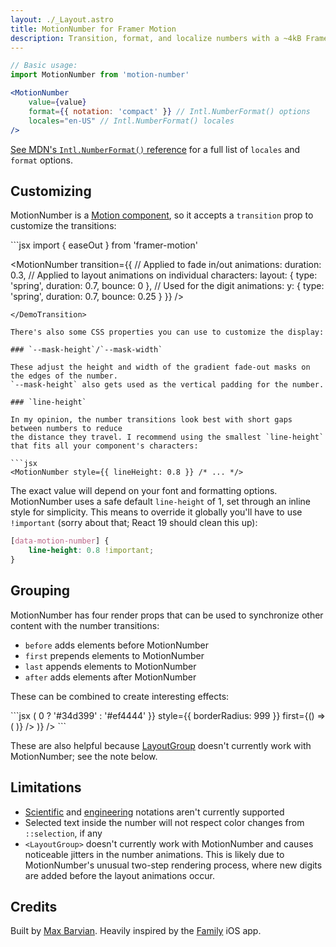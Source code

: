 ```yaml
---
layout: ./_Layout.astro
title: MotionNumber for Framer Motion
description: Transition, format, and localize numbers with a ~4kB Framer Motion component. Accessible and customizable.
---
```


```jsx
// Basic usage:
import MotionNumber from 'motion-number'

<MotionNumber
    value={value}
    format={{ notation: 'compact' }} // Intl.NumberFormat() options
    locales="en-US" // Intl.NumberFormat() locales
/>
```

[See MDN's `Intl.NumberFormat()` reference](https://developer.mozilla.org/en-US/docs/Web/JavaScript/Reference/Global_Objects/Intl/NumberFormat/NumberFormat#parameters) for a full list of `locales` and `format` options.

## Customizing

MotionNumber is a [Motion component](https://www.framer.com/motion/component/), so it accepts a `transition` prop to customize
the transitions:

<DemoTransition client:load>
```jsx
import { easeOut } from 'framer-motion'

<MotionNumber
    transition={{
        // Applied to fade in/out animations:
        duration: 0.3,
        // Applied to layout animations on individual characters:
        layout: { type: 'spring', duration: 0.7, bounce: 0 },
        // Used for the digit animations:
        y: { type: 'spring', duration: 0.7, bounce: 0.25 }
    }}
/>
```
</DemoTransition>

There's also some CSS properties you can use to customize the display:

### `--mask-height`/`--mask-width`

These adjust the height and width of the gradient fade-out masks on the edges of the number.
`--mask-height` also gets used as the vertical padding for the number.

### `line-height`

In my opinion, the number transitions look best with short gaps between numbers to reduce
the distance they travel. I recommend using the smallest `line-height` that fits all your component's characters:

```jsx
<MotionNumber style={{ lineHeight: 0.8 }} /* ... */>
```

The exact value will depend on your font and formatting options. MotionNumber uses a safe default `line-height` of 1, 
set through an inline style for simplicity. This means to override it globally you'll have to use `!important` (sorry about that; React 19 should clean this up):

```css
[data-motion-number] {
    line-height: 0.8 !important;
}
```

## Grouping

MotionNumber has four render props that can be used to synchronize other content with the number transitions:

* `before` adds elements before MotionNumber
* `first` prepends elements to MotionNumber
* `last` appends elements to MotionNumber
* `after` adds elements after MotionNumber

These can be combined to create interesting effects:

<DemoIndicator client:load>
```jsx
<MotionNumber
    value={value}
    format={{ style: 'currency', currency: 'USD' }}
    after={() => (
        <MotionNumber
            value={diff}
            format={{ style: 'percent', maximumFractionDigits: 2 }}
            animate={{ backgroundColor: diff > 0 ? '#34d399' : '#ef4444' }}
            style={{ borderRadius: 999 }}
            first={() => (
                <Arrow />
            )}
        />
    )}
/>
```
</DemoIndicator>

These are also helpful because [LayoutGroup](https://www.framer.com/motion/layout-group/) doesn't currently
work with MotionNumber; see the note below.

## Limitations

* [Scientific](https://developer.mozilla.org/en-US/docs/Web/JavaScript/Reference/Global_Objects/Intl/NumberFormat/NumberFormat#scientific) and [engineering](https://developer.mozilla.org/en-US/docs/Web/JavaScript/Reference/Global_Objects/Intl/NumberFormat/NumberFormat#engineering) notations aren't currently supported
* Selected text inside the number will not respect color changes from `::selection`, if any
* `<LayoutGroup>` doesn't currently work with MotionNumber and causes noticeable jitters in the number animations.
This is likely due to MotionNumber's unusual two-step rendering process, where new digits are added before the layout animations occur.

## Credits

Built by [Max Barvian](https://x.com/mbarvian). Heavily inspired by the [Family](https://family.co) iOS app.
